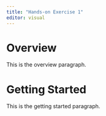 ```yaml
---
title: "Hands-on Exercise 1"
editor: visual
---
```


# Overview

This is the overview paragraph.

# Getting Started

This is the getting started paragraph.
